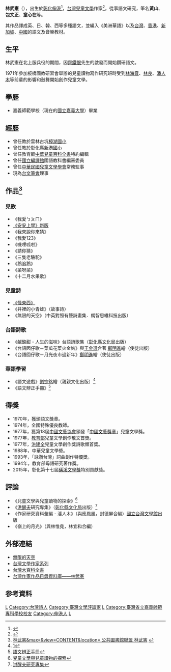
'''林武憲'''（{{bd|1944年|9月3日|catIdx=L林}}），出生於[[彰化縣|彰化]][[伸港鄉|伸港]]<ref>{{Cite web |url=https://www.nlpi.edu.tw/JournalDetailC003313.aspx?Cond=1ce054b5-e794-4b25-97b0-6dc0b78d1549 |title=國立公共資訊圖書館-林武憲「跔下來，和孩子對話」 |access-date=2021-10-22 |archive-date=2021-10-26 |archive-url=https://web.archive.org/web/20211026042254/https://www.nlpi.edu.tw/JournalDetailC003313.aspx?Cond=1ce054b5-e794-4b25-97b0-6dc0b78d1549 |dead-url=no }}</ref>，[[台灣|台灣]][[兒童文學|兒童文學]]作家<ref>{{Cite web |url=https://db.nmtl.gov.tw/site3/booklist?author=%E6%9E%97%E6%AD%A6%E6%86%B2 |title=國立臺灣文學館-台語作家著作目錄-林武憲 |access-date=2021-10-22 |archive-date=2021-10-26 |archive-url=https://web.archive.org/web/20211026021218/https://db.nmtl.gov.tw/site3/booklist?author=%E6%9E%97%E6%AD%A6%E6%86%B2 |dead-url=no }}</ref>，從事語文研究，筆名'''黃山'''、'''包文正'''、'''童心在'''等。

其作品譯成英、日、韓、西等多種語文，並編入《美洲華語》以及[[台灣|台灣]]、[[香港|香港]]、[[新加坡|新加坡]]、[[中國|中國]]的語文及音樂教材。

== 生平 ==
林武憲在北上服兵役的期間，因[[齊鐵恨|齊鐵恨]]先生的啟發而開始鑽研語文。

1971年參加板橋國教研習會舉辦的兒童讀物寫作研究班時受到[[林海音|林海音]]、[[林良|林良]]、[[潘人木|潘人木]]等前輩的影響和鼓舞開始創作兒童文學。

== 學歷 ==
*嘉義師範學校（現在的[[國立嘉義大學|國立嘉義大學]]）畢業

== 經歷 ==
*曾任教於雲林古坑[[樟湖國小|樟湖國小]]
*曾任教於彰化縣[[彰化縣伸港鄉新港國民小學|新港國小]]
*曾任教育廳[[中華兒童百科全書|中華兒童百科全書]]特約編輯
*曾任[[國立編譯館|國立編譯館]]國語教科書編審委員
*曾任[[中華民國兒童文學學會|中華民國兒童文學學會]]常務監事
*現為[[台文筆會|台文筆會]]理事

== 作品<ref>[http://ipac.nlpi.edu.tw/toread/opac/search;jsessionid=A1C9869FC168F3CEBF93EB2D806D38E8?q= 林武憲&max=&view=CONTENT&location= 公共圖書館聯盟 林武憲] {{Wayback|url=http://ipac.nlpi.edu.tw/toread/opac/search;jsessionid=A1C9869FC168F3CEBF93EB2D806D38E8?q= |date=20140330052412 }}</ref> ==
=== 兒歌 ===
*《我愛ㄅㄆㄇ》
*[http://www.eslite.com/product.aspx?pgid=1003112651546650 《安安上學》新版] {{Wayback|url=http://www.eslite.com/product.aspx?pgid=1003112651546650 |date=20160305040157 }}
*《我來說你來猜》
*《我愛123》
*《嘰哩呱啦》
*《請你猜》
*《三隻老駱駝》
*《鵝追鵝》
*《菜呀菜》
*《十二月水果歌》

=== 兒童詩 ===
*[[《怪東西》|《怪東西》]]
*《井裡的小青蛙》（故事詩）
*《無限的天空》（中英對照有聲詩畫集．朗智思維科技出版）

=== 台語詩歌 ===
*《鹹酸甜 - 人生的滋味》台語詩歌集（[[彰化縣文化局|彰化縣文化局]]出版）
*《台語囡仔歌－菜瓜花菜火金姑》與[[王金選|王金選]]合著 [[鄭明進|鄭明進]]繪（使徒出版）
*《台語囡仔歌－月光夜市過新年》[[鄭明進|鄭明進]]繪（使徒出版）

=== 華語學習 ===
*《語文遊戲》[[劉宗銘|劉宗銘]]繪（親親文化出版）<ref>[http://books.google.de/books/about/語文遊戲.html?id=IF6sMwEACAAJ&redir_esc=y語文遊戲]</ref>
*《語文辨正手冊》<ref>[http://books.google.de/books/about/語文辨正手冊.html?id=ukL0tgAACAAJ&redir_esc=y 語文辨正手冊]</ref>

== 得獎 ==
*1970年，獲頒語文獎章。
*1974年，全國特殊優良教師。
*1977年，獲第18屆[[中國文藝協會|中國文藝協會]]頒發「[[中國文藝獎章|中國文藝獎章]]」兒童文學獎。
*1977年，[[中華民國教育部|教育部]]兒童文學創作散文首獎。
*1977年，[[洪建全|洪建全]]兒童文學創作獎詩歌類首獎。
*1988年，中華兒童文學奬。
*1993年，「詠讚台灣」詞曲創作特優獎。
*1994年，教育部母語研究著作獎。
*2015年，彰化第十七屆[[磺溪文學獎|磺溪文學獎]]特別貢獻獎。

== 評論 ==
*《兒童文學與兒童讀物的探索》<ref>[http://books.google.de/books?id=Fv-AadkL8wcC&pg=PA1984-IA24&dq=林武憲+兒童文學與兒童讀物的探索&hl=en&sa=X&ei=T40nU-m1NdODhQe3j4E4&ved=0CC8Q6AEwAA#v=onepage&q=林武憲%20兒童文學與兒童讀物的探索&f=false 兒童文學與兒童讀物的探索]</ref>
*《[[洪醒夫|洪醒夫]]研究專集》（[[彰化縣文化局|彰化縣文化局]]出版）<ref>[http://books.google.de/books/about/洪醒夫研究專集.html?id=RQ-EMwEACAAJ&redir_esc=y 洪醒夫研究專集]</ref>
*《作家研究資料彙編 - 潘人木》（與應鳳凰，封德屏合編）[[國立台灣文學館|國立台灣文學館]]出版
*《嶺上的月光》（與林惟堯，林宜和合編）

==外部連結==
*[https://web.archive.org/web/20160304080958/http://www.phes.chc.edu.tw/wuhsien/poem.htm 無限的天空]
*[https://web.archive.org/web/20140318020534/http://www.rti.org.tw/ajax/recommend/Literator_content.aspx?id=136 台灣文學作家系列]
*[http://nrch.culture.tw/twpedia.aspx?id=14478 台灣大百科全書] {{Wayback|url=http://nrch.culture.tw/twpedia.aspx?id=14478 |date=20160307022214 }}
*[https://db.nmtl.gov.tw/Site4/s6/writerinfo?id=782 台灣作家作品目錄資料庫——林武憲] {{Wayback|url=https://db.nmtl.gov.tw/Site4/s6/writerinfo?id=782 |date=20211231230603 }}

==参考資料==
{{Reflist}}

{{DEFAULTSORT:L林}}
[[Category:台灣兒童文學家|L]]
[[Category:台灣詩人|Category:台灣詩人]]
[[Category:臺灣文學評論家|Category:臺灣文學評論家]]
[[Category:臺灣男性作家|L]]
[[Category:臺灣省立嘉義師範專科學校校友|Category:臺灣省立嘉義師範專科學校校友]]
[[Category:伸港人|Category:伸港人]]
[[Category:林姓|L]]